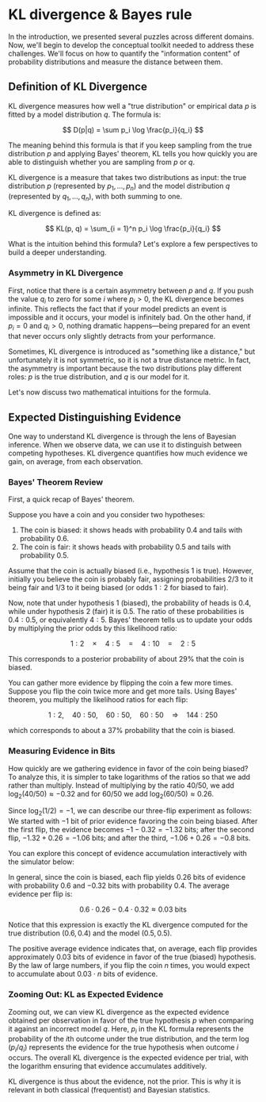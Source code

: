 # KL divergence & Bayes rule <a id="quantifying-information"></a>

In the introduction, we presented several puzzles across different domains. Now, we'll begin to develop the conceptual toolkit needed to address these challenges. We'll focus on how to quantify the "information content" of probability distributions and measure the distance between them.

## Definition of KL Divergence <a id="definition-of-kl-divergence"></a>

KL divergence measures how well a "true distribution" or empirical data $p$ is fitted by a model distribution $q$. The formula is:

$$
D(p|q) = \sum p_i \log \frac{p_i}{q_i}
$$

The meaning behind this formula is that if you keep sampling from the true distribution $p$ and applying Bayes' theorem, KL tells you how quickly you are able to distinguish whether you are sampling from $p$ or $q$.

KL divergence is a measure that takes two distributions as input: the true distribution $p$ (represented by $p_1, \dots, p_n$) and the model distribution $q$ (represented by $q_1, \dots, q_n$), with both summing to one.

KL divergence is defined as:

$$
KL(p, q) = \sum_{i = 1}^n p_i \log \frac{p_i}{q_i}
$$

What is the intuition behind this formula? Let's explore a few perspectives to build a deeper understanding.

### Asymmetry in KL Divergence <a id="asymmetry-in-kl-divergence"></a>

First, notice that there is a certain asymmetry between $p$ and $q$. If you push the value $q_i$ to zero for some $i$ where $p_i > 0$, the KL divergence becomes infinite. This reflects the fact that if your model predicts an event is impossible and it occurs, your model is infinitely bad. On the other hand, if $p_i=0$ and $q_i>0$, nothing dramatic happens—being prepared for an event that never occurs only slightly detracts from your performance.

Sometimes, KL divergence is introduced as "something like a distance," but unfortunately it is not symmetric, so it is not a true distance metric. In fact, the asymmetry is important because the two distributions play different roles: $p$ is the true distribution, and $q$ is our model for it.

Let's now discuss two mathematical intuitions for the formula.

## Expected Distinguishing Evidence <a id="expected-distinguishing-evidence"></a>

One way to understand KL divergence is through the lens of Bayesian inference. When we observe data, we can use it to distinguish between competing hypotheses. KL divergence quantifies how much evidence we gain, on average, from each observation.

### Bayes' Theorem Review <a id="bayes-theorem-review"></a>

First, a quick recap of Bayes' theorem.

Suppose you have a coin and you consider two hypotheses:

1. The coin is biased: it shows heads with probability 0.4 and tails with probability 0.6.
2. The coin is fair: it shows heads with probability 0.5 and tails with probability 0.5.

Assume that the coin is actually biased (i.e., hypothesis 1 is true). However, initially you believe the coin is probably fair, assigning probabilities $2/3$ to it being fair and $1/3$ to it being biased (or odds $1:2$ for biased to fair).

Now, note that under hypothesis 1 (biased), the probability of heads is 0.4, while under hypothesis 2 (fair) it is 0.5. The ratio of these probabilities is $0.4:0.5$, or equivalently $4:5$. Bayes' theorem tells us to update your odds by multiplying the prior odds by this likelihood ratio:

$$
1:2 \quad \times \quad 4:5 \quad = \quad 4:10 \quad = \quad 2:5
$$

This corresponds to a posterior probability of about 29% that the coin is biased.

You can gather more evidence by flipping the coin a few more times. Suppose you flip the coin twice more and get more tails. Using Bayes' theorem, you multiply the likelihood ratios for each flip:

$$
1:2,\quad 40:50,\quad 60:50,\quad 60:50 \quad \Longrightarrow \quad 144:250
$$

which corresponds to about a 37% probability that the coin is biased.

### Measuring Evidence in Bits <a id="measuring-evidence-in-bits"></a>

How quickly are we gathering evidence in favor of the coin being biased? To analyze this, it is simpler to take logarithms of the ratios so that we add rather than multiply. Instead of multiplying by the ratio $40/50$, we add $\log_2(40/50) \approx -0.32$ and for $60/50$ we add $\log_2(60/50) \approx 0.26$.

Since $\log_2(1/2) = -1$, we can describe our three-flip experiment as follows: We started with $-1$ bit of prior evidence favoring the coin being biased. After the first flip, the evidence becomes $-1-0.32 = -1.32$ bits; after the second flip, $-1.32+0.26 = -1.06$ bits; and after the third, $-1.06+0.26 = -0.8$ bits.

You can explore this concept of evidence accumulation interactively with the simulator below:

<EvidenceAccumulationSimulator />

In general, since the coin is biased, each flip yields $0.26$ bits of evidence with probability 0.6 and $-0.32$ bits with probability 0.4. The average evidence per flip is:

$$
0.6\cdot 0.26 - 0.4\cdot 0.32 \approx 0.03\text{ bits}
$$

Notice that this expression is exactly the KL divergence computed for the true distribution $(0.6,0.4)$ and the model $(0.5,0.5)$.

The positive average evidence indicates that, on average, each flip provides approximately 0.03 bits of evidence in favor of the true (biased) hypothesis. By the law of large numbers, if you flip the coin $n$ times, you would expect to accumulate about $0.03\cdot n$ bits of evidence.

### Zooming Out: KL as Expected Evidence <a id="zooming-out-kl-as-expected-evidence"></a>

Zooming out, we can view KL divergence as the expected evidence obtained per observation in favor of the true hypothesis $p$ when comparing it against an incorrect model $q$. Here, $p_i$ in the KL formula represents the probability of the $i$th outcome under the true distribution, and the term $\log(p_i/q_i)$ represents the evidence for the true hypothesis when outcome $i$ occurs. The overall KL divergence is the expected evidence per trial, with the logarithm ensuring that evidence accumulates additively.

KL divergence is thus about the evidence, not the prior. This is why it is relevant in both classical (frequentist) and Bayesian statistics.
